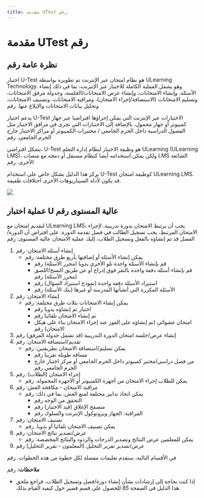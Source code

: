 ```yaml
---
title: مقدمة UTest رقم 
---
```



# مقدمة UTest رقم 
 
 ## نظرة عامة رقم 
 اختبار U-Test هو نظام امتحان عبر الإنترنت تم تطويره بواسطة ULearning Technology. وهو يشمل العملية الكاملة للاختبار عبر الإنترنت، بما في ذلك إنشاء الأسئلة، وإنشاء الامتحانات، وإنشاء عرض الامتحانات/الجلسة، وجدولة مرفق الامتحانات، وتسليم الامتحانات (الاستضافة/إجراء الامتحان)، ومراقبة الامتحانات، وتصنيف الامتحانات، وتحليل بيانات الامتحانات والإبلاغ عنها. رقم 
 
 يدعم اختبار U-Test الاختبارات عبر الإنترنت التي يمكن إجراؤها افتراضيا عبر جهاز كمبيوتر أو جهاز محمول، بالإضافة إلى الاختبارات التي تجرى في مرافق الاختبار مثل الفصول الدراسية داخل الحرم الجامعي / مختبرات الكمبيوتر أو مراكز الاختبار خارج الحرم الجامعي. رقم 
 
 بشكل افتراضي، U-Test هو وظيفة الاختبار لنظام إدارة التعلم ULearning (ULearning LMS)، ولكن يمكن استخدامه أيضا كنظام مستقل أو دمجه مع منصات LMS الشائعة الأخرى. رقم 
 
 يركز هذا الدليل بشكل خاص على استخدام U-Test كوظيفة امتحان ULearning LMS. قد يكون لأدلة السيناريوهات الأخرى اختلافات طفيفة.

![](/img/utest/introduction01.png)

## عملية اختبار U عالية المستوى رقم 
 لتقديم امتحان مع ULearning LMS، يجب أن يرتبط الامتحان بدورة تدريبية. لإجراء الامتحان المرتبط، يجب تسجيل الطالب في فصل تقدمه الدورة. على افتراض أن الدورة/الفصل قد تم إنشاؤه بالفعل وتسجيل الطلاب، إليك عملية الامتحان عالية المستوى: رقم 
 
 1. إنشاء أسئلة الامتحان: رقم 
     - يمكن إنشاء الأسئلة أو إضافتها بأربع طرق مختلفة: رقم 
         - قم بإنشاء الأسئلة واحدة تلو الأخرى يدويا (محرر الأسئلة) رقم 
         - قم بإنشاء أسئلة دفعة واحدة بالنقر فوق إدراج أو عن طريق النسخ/اللصق (محرر الأسئلة) رقم 
         - استيراد الأسئلة دفعة واحدة (نموذج استيراد السؤال) رقم 
          - الأسئلة المكررة التي أنشأتها المدرسة أو غيرها (بنك الأسئلة) رقم 
 2. إنشاء الامتحان: رقم 
     - يمكن إنشاء الامتحانات بثلاث طرق مختلفة: رقم 
         - اختبار تم إنشاؤه يدويا رقم 
         - تم إنشاء الامتحان تلقائيا رقم 
         - امتحان عشوائي (تم إنشاؤه على الفور عند إجراء الامتحان بناء على هيكل الامتحان) رقم 
 3. إنشاء عرض/جلسة امتحان الدورة التدريبية (قد تشمل جدولة المرفق) رقم 
 4. تقديم/استضافة الامتحان: رقم 
     - يمكن تسليم/استضافة الامتحان بطريقتين: رقم 
         - مسافة طويلة تقريبا رقم 
         - من فصل دراسي/مختبر كمبيوتر داخل الحرم الجامعي أو مركز اختبار خارج الحرم الجامعي رقم 
 5. إجراء الامتحان (الطلاب): رقم 
     - يمكن للطلاب إجراء الامتحان من أجهزة الكمبيوتر أو الأجهزة المحمولة. رقم 
 6. مراقبة الامتحان - مكافحة الغش: رقم 
     - يمكن اتخاذ تدابير مختلفة لمنع الغش، بما في ذلك: رقم 
         - التحقق من الوجه رقم 
         - متصفح الإغلاق (قيد الاختبار) رقم 
         - المراقبة: الجهاز وبروتوكول الإنترنت والسلوك رقم 
 7. تصنيف الامتحان: رقم 
     - يمكن تصنيف الامتحان تلقائيا أو يدويا. رقم 
 8. عرض/تصدير نتائج الامتحان: رقم 
     - يمكن للمعلمين عرض النتائج وتصدير الدرجات والردود والنتائج المخصصة. رقم 
 9. عرض/تصدير تقرير التحليل (المعلمون - تقرير التحليل) رقم 
 
 في الأقسام التالية، سنقدم تعليمات مفصلة لكل خطوة من هذه الخطوات. رقم 
 
 **ملاحظات:** رقم 
 - إذا كنت بحاجة إلى إرشادات بشأن إنشاء دورة/فصل وتسجيل الطلاب، فراجع ملحق هذا الدليل في الصفحة 85 للحصول على قسم قصير حول كيفية القيام بذلك.
